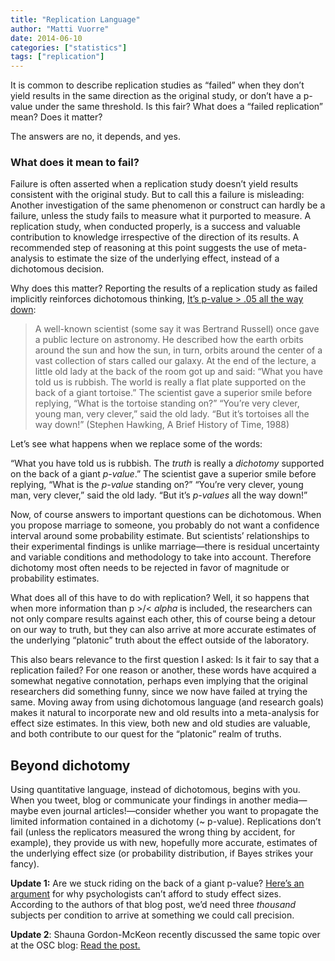 ```yaml
---
title: "Replication Language"
author: "Matti Vuorre"
date: 2014-06-10
categories: ["statistics"]
tags: ["replication"]
---
```


It is common to describe replication studies as "failed" when they don't yield results in the same direction as the original study, or don't have a p-value under the same threshold. Is this fair? What does a "failed replication" mean? Does it matter?

The answers are no, it depends, and yes.

### What does it mean to fail?

Failure is often asserted when a replication study doesn't yield results consistent with the original study. But to call this a failure is misleading: Another investigation of the same phenomenon or construct can hardly be a failure, unless the study fails to measure what it purported to measure. A replication study, when conducted properly, is a success and valuable contribution to knowledge irrespective of the direction of its results. A recommended step of reasoning at this point suggests the use of meta-analysis to estimate the size of the underlying effect, instead of a dichotomous decision.

Why does this matter? Reporting the results of a replication study as failed implicitly reinforces dichotomous thinking, [It's p-value > .05 all the way down][tortoise]:

>A well-known scientist (some say it was Bertrand Russell) once gave a public lecture on astronomy. He described how the earth orbits around the sun and how the sun, in turn, orbits around the center of a vast collection of stars called our galaxy. At the end of the lecture, a little old lady at the back of the room got up and said: "What you have told us is rubbish. The world is really a flat plate supported on the back of a giant tortoise." The scientist gave a superior smile before replying, "What is the tortoise standing on?" "You're very clever, young man, very clever," said the old lady. "But it's tortoises all the way down!" (Stephen Hawking, A Brief History of Time, 1988)

Let's see what happens when we replace some of the words:

"What you have told us is rubbish. The *truth* is really a *dichotomy* supported on the back of a giant *p-value*." The scientist gave a superior smile before replying, "What is the *p-value* standing on?" "You're very clever, young man, very clever," said the old lady. "But it's *p-values* all the way down!"

Now, of course answers to important questions can be dichotomous. When you propose marriage to someone, you probably do not want a confidence interval around some probability estimate. But scientists' relationships to their experimental findings is unlike marriage---there is residual uncertainty and variable conditions and methodology to take into account. Therefore dichotomy most often needs to be rejected in favor of magnitude or probability estimates.

What does all of this have to do with replication? Well, it so happens that when more information than p >/< *alpha* is included, the researchers can not only compare results against each other, this of course being a detour on our way to truth, but they can also arrive at more accurate estimates of the underlying "platonic" truth about the effect outside of the laboratory.

This also bears relevance to the first question I asked: Is it fair to say that a replication failed? For one reason or another, these words have acquired a somewhat negative connotation, perhaps even implying that the original researchers did something funny, since we now have failed at trying the same. Moving away from using dichotomous language (and research goals) makes it natural to incorporate new and old results into a meta-analysis for effect size estimates. In this view, both new and old studies are valuable, and both contribute to our quest for the "platonic" realm of truths.

Beyond dichotomy
---

Using quantitative language, instead of dichotomous, begins with you. When you tweet, blog or communicate your findings in another media---maybe even journal articles!---consider whether you want to propagate the limited information contained in a dichotomy (~ p-value). Replications don't fail (unless the replicators measured the wrong thing by accident, for example), they provide us with new, hopefully more accurate, estimates of the underlying effect size (or probability distribution, if Bayes strikes your fancy).

**Update 1:** Are we stuck riding on the back of a giant p-value? [Here's an argument][colada] for why psychologists can't afford to study effect sizes. According to the authors of that blog post, we'd need three *thousand* subjects per condition to arrive at something we could call precision.

**Update 2**:
Shauna Gordon-McKeon recently discussed the same topic over at the OSC blog: [Read the post.](http://osc.centerforopenscience.org/2014/08/07/talk-about-replication/)

[tortoise]: http://en.wikipedia.org/wiki/Turtles_all_the_way_down#Origin
[colada]: http://datacolada.org/2014/05/01/20-we-cannot-afford-to-study-effect-size-in-the-lab/
